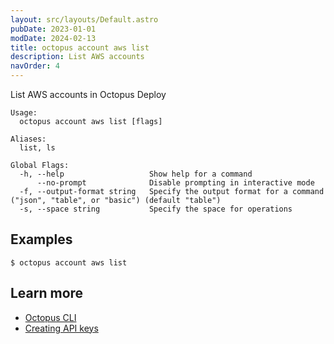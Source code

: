 ```yaml
---
layout: src/layouts/Default.astro
pubDate: 2023-01-01
modDate: 2024-02-13
title: octopus account aws list
description: List AWS accounts
navOrder: 4
---
```


List AWS accounts in Octopus Deploy

```
Usage:
  octopus account aws list [flags]

Aliases:
  list, ls

Global Flags:
  -h, --help                   Show help for a command
      --no-prompt              Disable prompting in interactive mode
  -f, --output-format string   Specify the output format for a command ("json", "table", or "basic") (default "table")
  -s, --space string           Specify the space for operations

```

## Examples

<SamplesInstance />

```
$ octopus account aws list

```

## Learn more

- [Octopus CLI](/docs/octopus-rest-api/cli)
- [Creating API keys](/docs/octopus-rest-api/how-to-create-an-api-key)